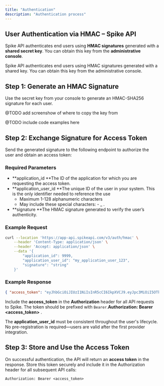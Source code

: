 ```yaml
---
title: "Authentication"
description: "Authentication process"
---
```


## User Authentication via HMAC – Spike API

Spike API authenticates end users using **HMAC signatures** generated with a **shared secret key**. You can obtain this key from the **administrative console**.

Spike API authenticates end users using HMAC signatures generated with a shared key. You can obtain this key from the administrative console.

## Step 1: Generate an HMAC Signature

Use the secret key from your console to generate an HMAC-SHA256 signature for each user.

@TODO add screenshow of where to copy the key from

@TODO include code examples here

## Step 2: Exchange Signature for Access Token

Send the generated signature to the following endpoint to authorize the user and obtain an access token:

### Required Parameters

- **application_id **The ID of the application for which you are requesting the access token.
- **application_user_id **The unique ID of the user in your system. This is the only identifier needed to reference the use
  - Maximum 1-128 alphanumeric characters
  - May include these special characters: - \_ .
- **signature **The HMAC signature generated to verify the user’s authenticity.

### Example Request

```bash
curl --location 'https://app-api.spikeapi.com/v3/auth/hmac' \
    --header 'Content-Type: application/json' \
    --header 'Accept: application/json' \
    --data '{
        "application_id": 9999,
        "application_user_id": "my_application_user_123",
        "signature": "string"
    }'
```

### Example Response

```json
{ "access_token": "eyJhbGciOiJIUzI1NiIsInR5cCI6IkpXVCJ9.eyJpc3MiOiI5OTk5Iiwic3ViIjoiYXBwbGljYXRpb24tdXNlci1pZC0xMjMifQ.XnI1y4tkRjdiSeHwUqdmk9em-hTPojtMzbOU30nMd_Y"}
```

Include the **access_token** in the **Authorization** header for all API requests to Spike. The token should be prefixed with `Bearer`.**Authorization: Bearer \<access_token\>** .

The **application_user_id** must be consistent throughout the user's lifecycle. No pre-registration is required—users are valid after the first provider integration.

## Step 3: Store and Use the Access Token

On successful authentication, the API will return an **access token** in the response. Store this token securely and include it in the Authorization header for all subsequent API calls:

`Authorization: Bearer <access_token>`